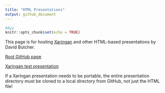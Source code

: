 ```yaml
---
title: "HTML Presentations"
output: github_document
---
```


```r
#Ayy
knitr::opts_chunk$set(echo = TRUE)
```

This page is for hosting [Xaringan](https://github.com/yihui/xaringan) and other HTML-based presentations by David Butcher.

[Root GitHub page](https://davidsbutcher.github.io/html-presentations/)

[Xaringan test presentation](https://davidsbutcher.github.io/html-presentations/test_pres/)

If a Xaringan presentation needs to be portable, the entire presentation directory must be cloned to a local directory from GitHub, not just the HTML file!

